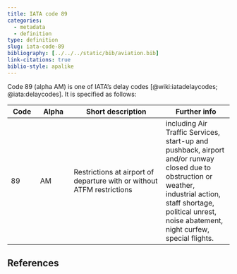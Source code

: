 ```yaml
---
title: IATA code 89
categories:
  - metadata
  - definition
type: definition
slug: iata-code-89
bibliography: [../../../static/bib/aviation.bib]
link-citations: true
biblio-style: apalike
---
```

Code 89 (alpha AM) is one of IATA's delay codes [@wiki:iatadelaycodes; @iata:delaycodes].
It is specified as follows:

| Code | Alpha | Short description | Further info |
|------|-------|-------------------|--------------|
| 89   | AM    | Restrictions at airport of departure with or without ATFM restrictions | including Air Traffic Services, start-up and pushback, airport and/or runway closed due to obstruction or weather, industrial action, staff shortage, political unrest, noise abatement, night curfew, special flights. |


## References

